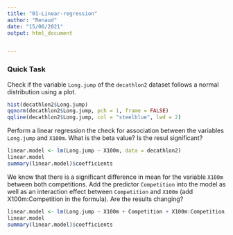 ```yaml
---
title: "01-Linear-regression"
author: "Renaud"
date: "15/06/2021"
output: html_document


---
```


### Quick Task

Check if the variable `Long.jump` of the `decathlon2` dataset follows a normal distribution using a plot.

```r
hist(decathlon2$Long.jump)
qqnorm(decathlon2$Long.jump, pch = 1, frame = FALSE)
qqline(decathlon2$Long.jump, col = "steelblue", lwd = 2)
```

Perform a linear regression the check for association between the variables `Long.jump` and `X100m`. What is the beta value? Is the resul significant?
```r
linear.model <- lm(Long.jump ~ X100m, data = decathlon2)
linear.model
summary(linear.model)$coefficients
```

We know that there is a significant difference in mean for the variable `X100m` between both competitions. Add the predictor `Competition` into the model as well as an interaction effect between `Competition` and `X100m` (add X100m:Competition in the formula). Are the results changing?

```r
linear.model <- lm(Long.jump ~ X100m + Competition + X100m:Competition, data = decathlon2)
linear.model
summary(linear.model)$coefficients
```